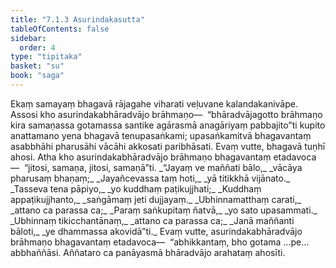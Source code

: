 ```yaml
---
title: "7.1.3 Asurindakasutta"
tableOfContents: false
sidebar:
  order: 4
type: "tipitaka"
basket: "su"
book: "saga"
---
```



<DynamicBreadcrumb />

<Division number="189" book="saga">

<Paragraph number="1150" book="saga">
Ekaṃ samayaṃ bhagavā rājagahe viharati veḷuvane kalandakanivāpe. Assosi kho asurindakabhāradvājo brāhmaṇo—  “bhāradvājagotto brāhmaṇo kira samaṇassa gotamassa santike agārasmā anagāriyaṃ pabbajito”ti kupito anattamano yena bhagavā tenupasaṅkami; upasaṅkamitvā bhagavantaṃ asabbhāhi pharusāhi vācāhi akkosati paribhāsati. Evaṃ vutte, bhagavā tuṇhī ahosi. Atha kho asurindakabhāradvājo brāhmaṇo bhagavantaṃ etadavoca—  “jitosi, samaṇa, jitosi, samaṇā”ti.
</Paragraph>

<Paragraph number="1151" type="verses" book="saga">
_“Jayaṃ ve maññati bālo,_  
_vācāya pharusaṃ bhaṇaṃ;_  
_Jayañcevassa taṃ hoti,_  
_yā titikkhā vijānato._  

</Paragraph>

<Paragraph number="1152" type="verses" book="saga">
_Tasseva tena pāpiyo,_  
_yo kuddhaṃ paṭikujjhati;_  
_Kuddhaṃ appaṭikujjhanto,_  
_saṅgāmaṃ jeti dujjayaṃ._  

</Paragraph>

<Paragraph number="1153" type="verses" book="saga">
_Ubhinnamatthaṃ carati,_  
_attano ca parassa ca;_  
_Paraṃ saṅkupitaṃ ñatvā,_  
_yo sato upasammati._  

</Paragraph>

<Paragraph number="1154" type="verses" book="saga">
_Ubhinnaṃ tikicchantānaṃ,_  
_attano ca parassa ca;_  
_Janā maññanti bāloti,_  
_ye dhammassa akovidā”ti._  

</Paragraph>

<Paragraph number="1155" book="saga">
Evaṃ vutte, asurindakabhāradvājo brāhmaṇo bhagavantaṃ etadavoca—  “abhikkantaṃ, bho gotama …pe…  abbhaññāsi. Aññataro ca panāyasmā bhāradvājo arahataṃ ahosīti.
</Paragraph>
</Division>
